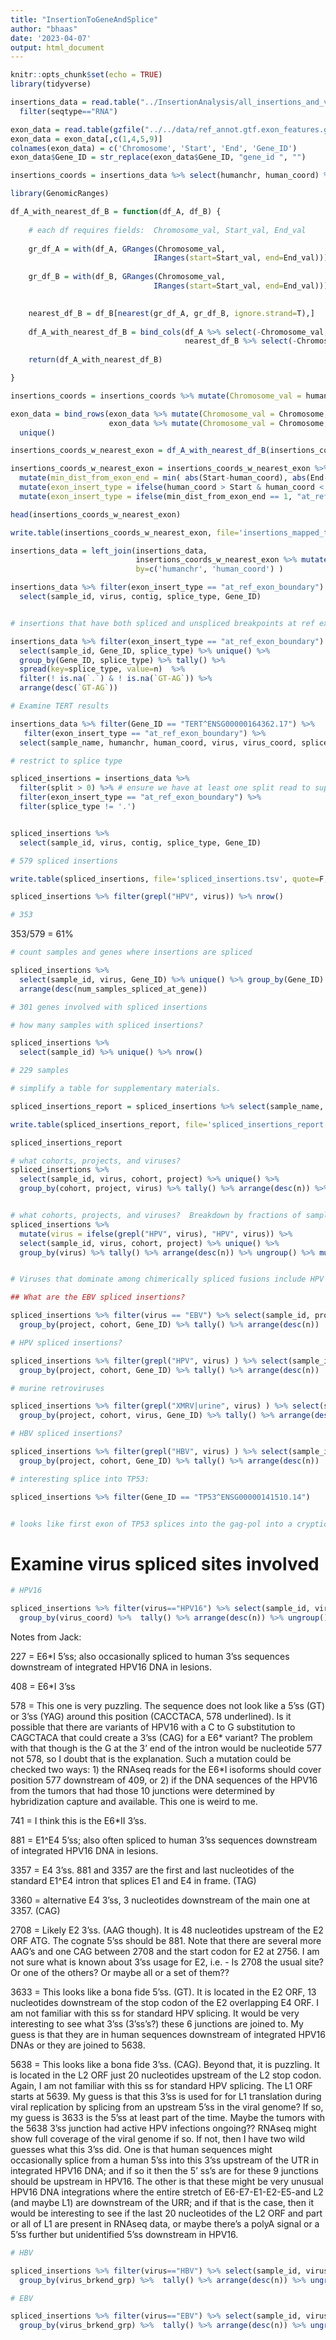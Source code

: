 ```yaml
---
title: "InsertionToGeneAndSplice"
author: "bhaas"
date: '2023-04-07'
output: html_document
---
```


```r
knitr::opts_chunk$set(echo = TRUE)
library(tidyverse)
```



```r

insertions_data = read.table("../InsertionAnalysis/all_insertions_and_virus_content_merged.FILTERED.tsv", header=T, sep="\t", stringsAsFactors = F) %>%
  filter(seqtype=="RNA")

```


```r

exon_data = read.table(gzfile("../../data/ref_annot.gtf.exon_features.gz"), header=F, sep="\t", stringsAsFactors = F)
exon_data = exon_data[,c(1,4,5,9)]
colnames(exon_data) = c('Chromosome', 'Start', 'End', 'Gene_ID')
exon_data$Gene_ID = str_replace(exon_data$Gene_ID, "gene_id ", "")

```


```r

insertions_coords = insertions_data %>% select(humanchr, human_coord) %>% unique()


```

```r
library(GenomicRanges)

df_A_with_nearest_df_B = function(df_A, df_B) {
  
    # each df requires fields:  Chromosome_val, Start_val, End_val
  
    gr_df_A = with(df_A, GRanges(Chromosome_val,
                                IRanges(start=Start_val, end=End_val)))
    
    gr_df_B = with(df_B, GRanges(Chromosome_val,
                                IRanges(start=Start_val, end=End_val)))

  
    nearest_df_B = df_B[nearest(gr_df_A, gr_df_B, ignore.strand=T),]
    
    df_A_with_nearest_df_B = bind_cols(df_A %>% select(-Chromosome_val, -Start_val, -End_val), 
                                       nearest_df_B %>% select(-Chromosome_val, -Start_val, -End_val))
    
    return(df_A_with_nearest_df_B)

}
```


```r
insertions_coords = insertions_coords %>% mutate(Chromosome_val = humanchr, Start_val = human_coord, End_val = human_coord)

exon_data = bind_rows(exon_data %>% mutate(Chromosome_val = Chromosome, Start_val = Start, End_val = Start),
                      exon_data %>% mutate(Chromosome_val = Chromosome, Start_val = End, End_val = End)) %>%
  unique()

```

```r

insertions_coords_w_nearest_exon = df_A_with_nearest_df_B(insertions_coords, exon_data)


```

```r

insertions_coords_w_nearest_exon = insertions_coords_w_nearest_exon %>% rowwise() %>% 
  mutate(min_dist_from_exon_end = min( abs(Start-human_coord), abs(End-human_coord))) %>%
  mutate(exon_insert_type = ifelse(human_coord > Start & human_coord < End, "within_exon", "external")) %>%
  mutate(exon_insert_type = ifelse(min_dist_from_exon_end == 1, "at_ref_exon_boundary", exon_insert_type))


```

```r
head(insertions_coords_w_nearest_exon)

```

```r

write.table(insertions_coords_w_nearest_exon, file='insertions_mapped_to_gene_exons.tsv', sep="\t", quote=F, row.names = F)

```


```r

insertions_data = left_join(insertions_data,
                            insertions_coords_w_nearest_exon %>% mutate(exon_start = Start, exon_end = End) %>% select(-Chromosome, -Start, -End),
                            by=c('humanchr', 'human_coord') )


```


```r


insertions_data %>% filter(exon_insert_type == "at_ref_exon_boundary") %>%
  select(sample_id, virus, contig, splice_type, Gene_ID)



```


```r

# insertions that have both spliced and unspliced breakpoints at ref exon boundaries - curious about the unspliced ones and what they represent.

insertions_data %>% filter(exon_insert_type == "at_ref_exon_boundary") %>% 
  select(sample_id, Gene_ID, splice_type) %>% unique() %>%
  group_by(Gene_ID, splice_type) %>% tally() %>% 
  spread(key=splice_type, value=n)  %>%
  filter(! is.na(`.`) & ! is.na(`GT-AG`)) %>%
  arrange(desc(`GT-AG`))


```



```r

# Examine TERT results

insertions_data %>% filter(Gene_ID == "TERT^ENSG00000164362.17") %>% 
   filter(exon_insert_type == "at_ref_exon_boundary") %>%
  select(sample_name, humanchr, human_coord, virus, virus_coord, splice_type, seqtype)


```



```r
# restrict to splice type

spliced_insertions = insertions_data %>% 
  filter(split > 0) %>% # ensure we have at least one split read to support breakpoint definition.
  filter(exon_insert_type == "at_ref_exon_boundary") %>%
  filter(splice_type != '.') 


spliced_insertions %>%
  select(sample_id, virus, contig, splice_type, Gene_ID)

# 579 spliced insertions

```

```r

write.table(spliced_insertions, file='spliced_insertions.tsv', quote=F, sep="\t", row.names=F)


```

```r

spliced_insertions %>% filter(grepl("HPV", virus)) %>% nrow()

# 353

```
353/579 = 61%


```r
# count samples and genes where insertions are spliced

spliced_insertions %>%
  select(sample_id, virus, Gene_ID) %>% unique() %>% group_by(Gene_ID) %>% tally(name='num_samples_spliced_at_gene') %>%
  arrange(desc(num_samples_spliced_at_gene))

# 301 genes involved with spliced insertions
```


```r
# how many samples with spliced insertions?

spliced_insertions %>%
  select(sample_id) %>% unique() %>% nrow()

# 229 samples

```


```r

# simplify a table for supplementary materials.

spliced_insertions_report = spliced_insertions %>% select(sample_name, contig,virus,  splice_type, virus_brkend_grp, tumor_or_normal, total_rpm, Gene_ID, project, cohort) 

write.table(spliced_insertions_report, file='spliced_insertions_report.tsv', quote=F, sep="\t", row.names=F)

spliced_insertions_report
```



```r

# what cohorts, projects, and viruses?
spliced_insertions %>%
  select(sample_id, virus, cohort, project) %>% unique() %>% 
  group_by(cohort, project, virus) %>% tally() %>% arrange(desc(n)) %>% ungroup() %>% mutate(n_frac=prop.table(n))



```


```r

# what cohorts, projects, and viruses?  Breakdown by fractions of samples
spliced_insertions %>%
  mutate(virus = ifelse(grepl("HPV", virus), "HPV", virus)) %>% 
  select(sample_id, virus, cohort, project) %>% unique() %>% 
  group_by(virus) %>% tally() %>% arrange(desc(n)) %>% ungroup() %>% mutate(n_frac=prop.table(n))


# Viruses that dominate among chimerically spliced fusions include HPV (59%), EBV (15%), and HBV (11%). 

```


```r
## What are the EBV spliced insertions?

spliced_insertions %>% filter(virus == "EBV") %>% select(sample_id, project, cohort, Gene_ID) %>% unique() %>%
  group_by(project, cohort, Gene_ID) %>% tally() %>% arrange(desc(n))


```


```r

# HPV spliced insertions?

spliced_insertions %>% filter(grepl("HPV", virus) ) %>% select(sample_id, project, cohort, Gene_ID) %>% unique() %>%
  group_by(project, cohort, Gene_ID) %>% tally() %>% arrange(desc(n))

```


```r

# murine retroviruses

spliced_insertions %>% filter(grepl("XMRV|urine", virus) ) %>% select(sample_id, project, cohort, Gene_ID, virus) %>% unique() %>%
  group_by(project, cohort, virus, Gene_ID) %>% tally() %>% arrange(desc(n))

```


```r
# HBV spliced insertions?

spliced_insertions %>% filter(grepl("HBV", virus) ) %>% select(sample_id, project, cohort, Gene_ID) %>% unique() %>%
  group_by(project, cohort, Gene_ID) %>% tally() %>% arrange(desc(n))

```



```r
# interesting splice into TP53:

spliced_insertions %>% filter(Gene_ID == "TP53^ENSG00000141510.14")


# looks like first exon of TP53 splices into the gag-pol into a cryptic splice on the revcomp of the 3' end of the gag/pol orf on the virus.

```

# Examine virus spliced sites involved


```r
# HPV16

spliced_insertions %>% filter(virus=="HPV16") %>% select(sample_id, virus_coord, human_coord) %>% unique() %>% 
  group_by(virus_coord) %>%  tally() %>% arrange(desc(n)) %>% ungroup() %>% mutate(n_frac=prop.table(n))


```

Notes from Jack:

227 =  E6*I 5’ss; also occasionally spliced to human 3’ss sequences downstream of integrated HPV16 DNA in lesions. 

408 =  E6*I 3’ss

578 =  This one is very puzzling.  The sequence does not look like a 5’ss (GT) or 3’ss (YAG) around this position (CACCTACA, 578 underlined).  Is it possible that there are variants of HPV16 with a C to G substitution to CAGCTACA that could create a 3’ss (CAG) for a E6* variant?  The problem with that though is the G at the 3’ end of the intron would be nucleotide 577 not 578, so I doubt that is the explanation.  Such a mutation could be checked two ways:  1) the RNAseq reads for the E6*I isoforms should cover position 577 downstream of 409, or 2) if the DNA sequences of the HPV16 from the tumors that had those 10 junctions were determined by hybridization capture and available.  This one is weird to me.

741 =  I think this is the E6*II 3’ss. 

881 =  E1^E4 5’ss;  also often spliced to human 3’ss sequences downstream of integrated HPV16 DNA in lesions.

3357 =  E4 3’ss.   881 and 3357 are the first and last nucleotides of the standard E1^E4 intron that splices E1 and E4 in frame.  (TAG)

3360 =  alternative E4 3’ss, 3 nucleotides downstream of the main one at 3357.  (CAG)

2708 =  Likely E2 3’ss. (AAG though).  It is 48 nucleotides upstream of the E2 ORF ATG.  The cognate 5’ss should be 881.  Note that there are several more AAG’s and one CAG between 2708 and  the start codon for E2 at 2756.  I am not sure what is known about 3’ss usage for E2, i.e. - Is 2708 the usual site?  Or one of the others?  Or maybe all or a set of them??

3633 =  This looks like a bona fide 5’ss. (GT). It is located in the E2 ORF, 13 nucleotides downstream of the stop codon of the E2 overlapping E4 ORF.  I am not familiar with this ss for standard HPV splicing.  It would be very interesting to see what 3’ss (3’ss’s?) these 6 junctions are joined to.  My guess is that they are in human sequences downstream of integrated HPV16 DNAs or they are joined to 5638.

5638 =  This looks like a bona fide 3’ss. (CAG).  Beyond that, it is puzzling.  It is located in the L2 ORF just 20 nucleotides upstream of the L2 stop codon.  Again, I am not familiar with this ss for standard HPV splicing.  The L1 ORF starts at 5639.  My guess is that this 3’ss is used for for L1 translation during viral replication by splicing from an upstream 5’ss in the viral genome?  If so, my guess is 3633 is the 5’ss at least part of the time.  Maybe the tumors with the 5638 3’ss junction had active HPV infections ongoing??  RNAseq might show full coverage of the viral genome if so.  If not, then I have two wild guesses what this 3’ss did.  One is that human sequences might occasionally splice from a human 5’ss into this 3’ss upstream of the UTR in integrated HPV16 DNA; and if so it then the 5’ ss’s are for these 9 junctions should be upstream in HPV16.  The other is that these might be very unusual HPV16 DNA integrations where the entire stretch of E6-E7-E1-E2-E5-and L2 (and maybe L1) are downstream of the URR; and if that is the case, then it would be interesting to see if the last 20 nucleotides of the L2 ORF and part or all of L1 are present in RNAseq data, or maybe there’s a polyA signal or a 5’ss further but unidentified 5’ss downstream in HPV16.  




```r
# HBV

spliced_insertions %>% filter(virus=="HBV") %>% select(sample_id, virus_brkend_grp, human_coord) %>% unique() %>% 
  group_by(virus_brkend_grp) %>%  tally() %>% arrange(desc(n)) %>% ungroup() %>% mutate(n_frac=prop.table(n))


```

```r
# EBV

spliced_insertions %>% filter(virus=="EBV") %>% select(sample_id, virus_brkend_grp,  human_coord) %>% unique() %>% 
  group_by(virus_brkend_grp) %>%  tally() %>% arrange(desc(n)) %>% ungroup() %>% mutate(n_frac=prop.table(n))


```





